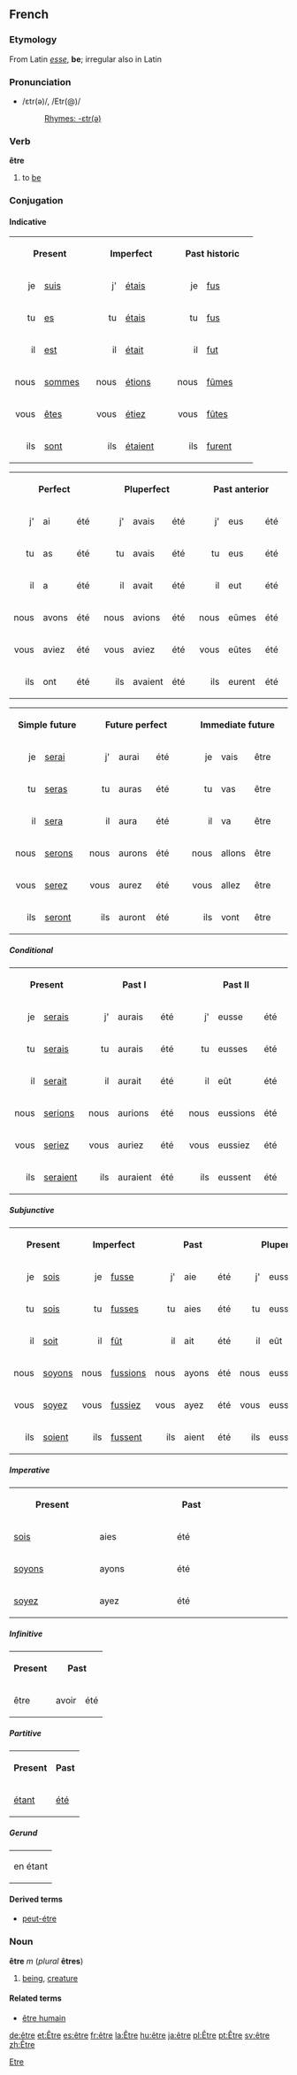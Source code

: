 ==French==
===Etymology===
From Latin ''[[esse]]'', '''be'''; irregular also in Latin
===Pronunciation===
*/ɛtr(ə)/, /Etr(@)/
*:[[rhymes:French:-ɛtr|Rhymes: -ɛtr(ə)]]

===Verb===
'''être'''

# to [[be]]

===Conjugation===
====Indicative====
<table width="96%">
<tr>
<th colspan=2>Present</th>
<th colspan=2>Imperfect</th>
<th colspan=2>Past historic</th>
</tr>
<tr>
<td align="right" width="12%">je</td><td width="20%">[[suis]]</td>
<td align="right" width="12%">j'</td><td width="20%">[[étais]]</td>
<td align="right" width="12%">je</td><td width="20%">[[fus]]</td>
</tr>
<tr>
<td align="right">tu</td><td>[[es]]</td>
<td align="right">tu</td><td>[[étais]]</td>
<td align="right">tu</td><td>[[fus]]</td>
</tr>
<tr>
<td align="right">il</td><td>[[est]]</td>
<td align="right">il</td><td>[[était]]</td>
<td align="right">il</td><td>[[fut]]</td>
</tr>
<tr>
<td align="right">nous</td><td>[[sommes]]</td>
<td align="right">nous</td><td>[[étions]]</td>
<td align="right">nous</td><td>[[fûmes]]</td>
</tr>
<tr>
<td align="right">vous</td><td>[[êtes]]</td>
<td align="right">vous</td><td>[[étiez]]</td>
<td align="right">vous</td><td>[[fûtes]]</td>
</tr>
<tr>
<td align="right">ils</td><td>[[sont]]</td>
<td align="right">ils</td><td>[[étaient]]</td>
<td align="right">ils</td><td>[[furent]]</td>
</tr>
</table>

<table width="96%">
<tr>
<th colspan=3>Perfect</th>
<th colspan=3>Pluperfect</th>
<th colspan=3>Past anterior</th>
</tr>
<tr>
<td align="right" width="5%">j'</td><td width="7%">ai</td><td width="20%">été</td>
<td align="right" width="5%">j'</td><td width="7%">avais</td><td width="20%">été</td>
<td align="right" width="5%">j'</td><td width="7%">eus</td><td width="20%">été</td>
</tr>
<tr>
<td align="right">tu</td><td>as</td><td>été</td>
<td align="right">tu</td><td>avais</td><td>été</td>
<td align="right">tu</td><td>eus</td><td>été</td>
</tr>
<tr>
<td align="right">il</td><td>a</td><td>été</td>
<td align="right">il</td><td>avait</td><td>été</td>
<td align="right">il</td><td>eut</td><td>été</td>
</tr>
<tr>
<td align="right">nous</td><td>avons</td><td>été</td>
<td align="right">nous</td><td>avions</td><td>été</td>
<td align="right">nous</td><td>eûmes</td><td>été</td>
</tr>
<tr>
<td align="right">vous</td><td>aviez</td><td>été</td>
<td align="right">vous</td><td>aviez</td><td>été</td>
<td align="right">vous</td><td>eûtes</td><td>été</td>
</tr>
<tr>
<td align="right">ils</td><td>ont</td><td>été</td>
<td align="right">ils</td><td>avaient</td><td>été</td>
<td align="right">ils</td><td>eurent</td><td>été</td>
</tr>
</table>

<table width="96%">
<tr>
<th colspan=2>Simple future</th>
<th colspan=3>Future perfect</th>
<th colspan=3>Immediate future</th>
</tr>
<tr>
<td align="right" width="12%">je</td><td width="20%">[[serai]]</td>
<td align="right" width="5%">j'</td><td width="7%">aurai</td><td width="20%">été</td>
<td align="right" width="5%">je</td><td width="7%">vais</td><td width="20%">être</td>
</tr>
<tr>
<td align="right">tu</td><td>[[seras]]</td>
<td align="right">tu</td><td>auras</td><td>été</td>
<td align="right">tu</td><td>vas</td><td>être</td>
</tr>
<tr><td align="right">il</td><td>[[sera]]</td>
<td align="right">il</td><td>aura</td><td>été</td>
<td align="right">il</td><td>va</td><td>être</td>
</tr>
<tr>
<td align="right">nous</td><td>[[serons]]</td>
<td align="right">nous</td><td>aurons</td><td>été</td>
<td align="right">nous</td><td>allons</td><td>être</td>
</tr>
<tr>
<td align="right">vous</td><td>[[serez]]</td>
<td align="right">vous</td><td>aurez</td><td>été</td>
<td align="right">vous</td><td>allez</td><td>être</td>
</tr>
<tr>
<td align="right">ils</td><td>[[seront]]</td>
<td align="right">ils</td><td>auront</td><td>été</td>
<td align="right">ils</td><td>vont</td><td>être</td>
</tr>
</table>

=====Conditional=====
<table width="96%">
<tr>
<th colspan=2>Present</th>
<th colspan=3>Past I</th>
<th colspan=3>Past II</th>
</tr>
<tr>
<td align="right" width="12%">je</td><td width="20%">[[serais]]</td>
<td align="right" width="5%">j'</td><td width="7%">aurais</td><td width="20%">été</td>
<td align="right" width="5%">j'</td><td width="7%">eusse</td><td width="20%">été</td>
</tr>
<tr>
<td align="right">tu</td><td>[[serais]]</td>
<td align="right">tu</td><td>aurais</td><td>été</td>
<td align="right">tu</td><td>eusses</td><td>été</td>
</tr>
<tr>
<td align="right">il</td><td>[[serait]]</td>
<td align="right">il</td><td>aurait</td><td>été</td>
<td align="right">il</td><td>eût</td><td>été</td>
</tr>
<tr>
<td align="right">nous</td><td>[[serions]]</td>
<td align="right">nous</td><td>aurions</td><td>été</td>
<td align="right">nous</td><td>eussions</td><td>été</td>
</tr>
<tr>
<td align="right">vous</td><td>[[seriez]]</td>
<td align="right">vous</td><td>auriez</td><td>été</td>
<td align="right">vous</td><td>eussiez</td><td>été</td>
</tr>
<tr>
<td align="right">ils</td><td>[[seraient]]</td>
<td align="right">ils</td><td>auraient</td><td>été</td>
<td align="right">ils</td><td>eussent</td><td>été</td>
</tr>
</table>
=====Subjunctive=====
<table width="96%">
<tr>
<th colspan=2>Present</th><th colspan=2>Imperfect</th>
<th colspan=3>Past</th><th colspan=3>Pluperfect</th>
</tr>
<tr>
<td align="right" width="10%">je</td><td width="15%">[[sois]]</td>
<td align="right" width="10%">je</td><td width="15%">[[fusse]]</td>
<td align="right" width="4%">j'</td><td width="6%">aie</td><td width="15%">été</td>
<td align="right" width="5%">j'</td><td width="6%">eusse</td><td width="15%">été</td>
</tr>
<tr>
<td align="right">tu</td><td>[[sois]]</td>
<td align="right">tu</td><td>[[fusses]]</td>
<td align="right">tu</td><td>aies</td><td>été</td>
<td align="right">tu</td><td>eusses</td><td>été</td>
</tr>
<tr>
<td align="right">il</td><td>[[soit]]</td>
<td align="right">il</td><td>[[fût]]</td>
<td align="right">il</td><td>ait</td><td>été</td>
<td align="right">il</td><td>eût</td><td>été</td>
</tr>
<tr>
<td align="right">nous</td><td>[[soyons]]</td>
<td align="right">nous</td><td>[[fussions]]</td>
<td align="right">nous</td><td>ayons</td><td>été</td>
<td align="right">nous</td><td>eussions</td><td>été</td>
</tr>
<tr>
<td align="right">vous</td><td>[[soyez]]</td>
<td align="right">vous</td><td>[[fussiez]]</td>
<td align="right">vous</td><td>ayez</td><td>été</td>
<td align="right">vous</td><td>eussiez</td><td>été</td>
</tr>
<tr>
<td align="right">ils</td><td>[[soient]]</td>
<td align="right">ils</td><td>[[fussent]]</td>
<td align="right">ils</td><td>aient</td><td>été</td>
<td align="right">ils</td><td>eussent</td><td>été</td>
</tr>
</table>
=====Imperative=====
<table width="30%">
<tr><th>Present</th><th colspan=2>Past</th></tr>
<tr><td width="5%">[[sois]]</td><td width="5%">aies</td><td width="10%">été</td></tr>
<tr><td>[[soyons]]</td><td>ayons</td><td>été</td></tr>
<tr><td>[[soyez]]</td><td>ayez</td><td>été</td></tr>
</table>
=====Infinitive=====
<table>
<tr><th>Present</th><th colspan=2>Past</th></tr>
<tr><td>être</td><td>avoir</td><td>été</td></tr>
</table>
=====Partitive=====
<table>
<tr><th>Present</th><th>Past</th></tr>
<tr><td>[[étant]]</td><td>[[été]]</td></tr>
</table>
=====Gerund=====
<table>
<tr><td>en étant</td></tr>
</table>

====Derived terms====
*[[peut-étre]]

===Noun===
'''être''' ''m'' (''plural'' '''êtres''')

#[[being]], [[creature]]

====Related terms====
*[[être humain]]

[[Category:French verbs|Etre]]

[[de:être]]
[[et:Être]]
[[es:être]]
[[fr:être]]
[[la:Être]]
[[hu:être]]
[[ja:être]]
[[pl:Être]]
[[pt:Être]]
[[sv:être]]
[[zh:Être]]
